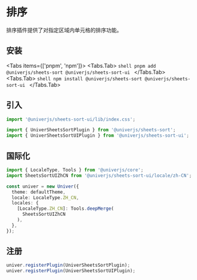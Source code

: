 
# 排序

排序插件提供了对指定区域内单元格的排序功能。

## 安装

<Tabs items={['pnpm', 'npm']}>
  <Tabs.Tab>
    ```shell
    pnpm add @univerjs/sheets-sort @univerjs/sheets-sort-ui
    ```
  </Tabs.Tab>
  <Tabs.Tab>
    ```shell
    npm install @univerjs/sheets-sort @univerjs/sheets-sort-ui
    ```
  </Tabs.Tab>
</Tabs>

## 引入

```typescript
import '@univerjs/sheets-sort-ui/lib/index.css';

import { UniverSheetsSortPlugin } from '@univerjs/sheets-sort';
import { UniverSheetsSortUIPlugin } from '@univerjs/sheets-sort-ui';
```

## 国际化

```typescript
import { LocaleType, Tools } from '@univerjs/core';
import SheetsSortUIZhCN from '@univerjs/sheets-sort-ui/locale/zh-CN';

const univer = new Univer({
  theme: defaultTheme,
  locale: LocaleType.ZH_CN,
  locales: {
    [LocaleType.ZH_CN]: Tools.deepMerge(
      SheetsSortUIZhCN
    ),
  },
});
```

## 注册

```typescript
univer.registerPlugin(UniverSheetsSortPlugin);
univer.registerPlugin(UniverSheetsSortUIPlugin);
```
